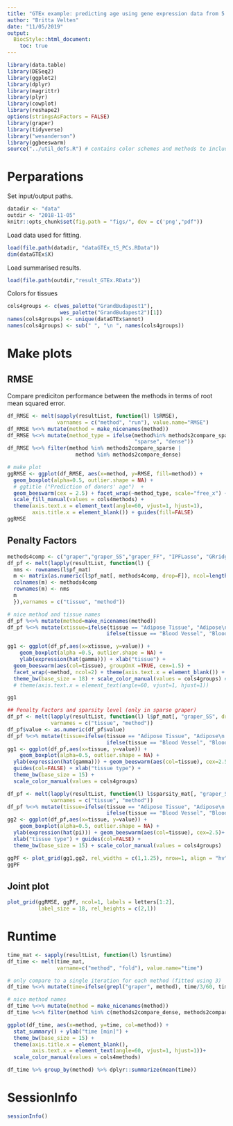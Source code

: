 ```yaml
---
title: "GTEx example: predicting age using gene expression data from 5 tissues"
author: "Britta Velten"
date: "11/05/2019"
output:
  BiocStyle::html_document:
    toc: true
---
```


```r
library(data.table)
library(DESeq2)
library(ggplot2)
library(dplyr)
library(magrittr)
library(plyr)
library(cowplot)
library(reshape2)
options(stringsAsFactors = FALSE)
library(graper)
library(tidyverse)
library("wesanderson")
library(ggbeeswarm)
source("../util_defs.R") # contains color schemes and methods to include
```

# Perparations
Set input/output paths.
```r
datadir <- "data"
outdir <- "2018-11-05"
knitr::opts_chunk$set(fig.path = "figs/", dev = c('png',"pdf"))
```

Load data used for fitting.
```r
load(file.path(datadir, "dataGTEx_t5_PCs.RData"))
dim(dataGTEx$X)
```

Load summarised results.
```r
load(file.path(outdir,"result_GTEx.RData"))
```

Colors for tissues
```r
cols4groups <- c(wes_palette("GrandBudapest1"),
                 wes_palette("GrandBudapest2")[1])
names(cols4groups) <- unique(dataGTEx$annot)
names(cols4groups) <- sub(" ", "\n ", names(cols4groups))
```

# Make plots
## RMSE
Compare prediciton performance between the methods in terms of root mean squared error.
```r
df_RMSE <- melt(sapply(resultList, function(l) l$RMSE),
                varnames = c("method", "run"), value.name="RMSE")
df_RMSE %<>% mutate(method = make_nicenames(method))
df_RMSE %<>% mutate(method_type = ifelse(method%in% methods2compare_sparse,
                                         "sparse", "dense"))  
df_RMSE %<>% filter(method %in% methods2compare_sparse |
                      method %in% methods2compare_dense) 

# make plot 
ggRMSE <- ggplot(df_RMSE, aes(x=method, y=RMSE, fill=method)) +
  geom_boxplot(alpha=0.5, outlier.shape = NA) + 
  # ggtitle ("Prediction of donors' age")  +
  geom_beeswarm(cex = 2.5) + facet_wrap(~method_type, scale="free_x") +
  scale_fill_manual(values = cols4methods) +
  theme(axis.text.x = element_text(angle=60, vjust=1, hjust=1),
        axis.title.x = element_blank()) + guides(fill=FALSE) 
ggRMSE
```

## Penalty Factors
```r
methods4comp <- c("graper","graper_SS","graper_FF", "IPFLasso", "GRridge")
df_pf <- melt(lapply(resultList, function(l) {
  nms <- rownames(l$pf_mat)
  m <- matrix(as.numeric(l$pf_mat[, methods4comp, drop=F]), ncol=length(methods4comp))
  colnames(m) <- methods4comp
  rownames(m) <- nms
  m
  }),varnames = c("tissue", "method"))

# nice method and tissue names
df_pf %<>% mutate(method=make_nicenames(method))
df_pf %<>% mutate(xtissue=ifelse(tissue == "Adipose Tissue", "Adipose\n Tissue",
                                ifelse(tissue == "Blood Vessel", "Blood\n Vessel", as.character(tissue))))

gg1 <- ggplot(df_pf,aes(x=xtissue, y=value)) + 
    geom_boxplot(alpha =0.5, outlier.shape = NA) +
    ylab(expression(hat(gamma))) + xlab("tissue") +
  geom_beeswarm(aes(col=tissue), groupOnX =TRUE, cex=1.5) +
  facet_wrap(~method, ncol=2) + theme(axis.text.x = element_blank()) +
  theme_bw(base_size = 18) + scale_color_manual(values = cols4groups) #+
  # theme(axis.text.x = element_text(angle=60, vjust=1, hjust=1))

gg1
```


```r
## Penalty Factors and sparsity level (only in sparse graper)
df_pf <- melt(lapply(resultList, function(l) l$pf_mat[, "graper_SS", drop=F]),
              varnames = c("tissue", "method"))
df_pf$value <- as.numeric(df_pf$value)
df_pf %<>% mutate(tissue=ifelse(tissue == "Adipose Tissue", "Adipose\n Tissue",
                                ifelse(tissue == "Blood Vessel", "Blood\n Vessel", as.character(tissue))))
gg1 <- ggplot(df_pf,aes(x=tissue, y=value)) + 
    geom_boxplot(alpha=0.5, outlier.shape = NA) +
  ylab(expression(hat(gamma))) + geom_beeswarm(aes(col=tissue), cex=2.5)+
  guides(col=FALSE) + xlab("tissue type") + 
  theme_bw(base_size = 15) +
  scale_color_manual(values = cols4groups)

df_pf <- melt(lapply(resultList, function(l) l$sparsity_mat[, "graper_SS", drop=F]),
              varnames = c("tissue", "method"))
df_pf %<>% mutate(tissue=ifelse(tissue == "Adipose Tissue", "Adipose\n Tissue",
                                ifelse(tissue == "Blood Vessel", "Blood\n Vessel", as.character(tissue))))
gg2 <- ggplot(df_pf,aes(x=tissue, y=value)) +
    geom_boxplot(alpha=0.5, outlier.shape = NA) +
  ylab(expression(hat(pi))) + geom_beeswarm(aes(col=tissue), cex=2.5)+
  xlab("tissue type") + guides(col=FALSE) +
  theme_bw(base_size = 15) + scale_color_manual(values = cols4groups)

ggPF <- plot_grid(gg1,gg2, rel_widths = c(1,1.25), nrow=1, align = "hv", axis = "lb")
ggPF
```

## Joint plot
```r
plot_grid(ggRMSE, ggPF, ncol=1, labels = letters[1:2],
          label_size = 18, rel_heights = c(2,1))
```


# Runtime
```r
time_mat <- sapply(resultList, function(l) l$runtime)
df_time <- melt(time_mat,
                varname=c("method", "fold"), value.name="time")

# only compare to a single iteration for each method (fitted using 3)
df_time %<>% mutate(time=ifelse(grepl("graper", method), time/3/60, time/60))

# nice method names
df_time %<>% mutate(method = make_nicenames(method))
df_time %<>% filter(method %in% c(methods2compare_dense, methods2compare_sparse))

ggplot(df_time, aes(x=method, y=time, col=method)) +
  stat_summary() + ylab("time [min]") + 
  theme_bw(base_size = 15) +
  theme(axis.title.x = element_blank(),
        axis.text.x = element_text(angle=60, vjust=1, hjust=1))+
  scale_color_manual(values = cols4methods)

df_time %>% group_by(method) %>% dplyr::summarize(mean(time))
```

# SessionInfo
```r
sessionInfo()
```

